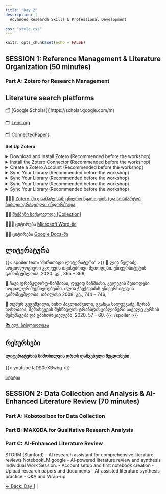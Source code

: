 ```yaml
---
title: "Day 2"
description: |
  Advanced Research Skills & Professional Development

css: "style.css"
---
```



```r
knitr::opts_chunk$set(echo = FALSE)
```


## SESSION 1: Reference Management & Literature Organization (50 minutes)


### Part A: Zotero for Research Management



## Literature search platforms

🗂️ [Google Scholar()]https://scholar.google.com/m)

🗂️ [Lens.org](https://www.lens.org/lens/search/scholar/structured)

🗂️ [ConnectedPapers](www.connectedpapers.com)


**Set Up Zotero**


<details class="collapsible">
<summary>Download and Install Zotero (Recommended before the workshop)</summary>

- Go to [Zotero.org/download](https://www.zotero.org/download/)
- Download Zotero Desktop (Windows, macOS, or Linux).
- Install the software on your computer [Video Instructions](https://www.youtube.com/watch?v=JG7Uq_JFDzE).

</details>


<details class="collapsible">
<summary>Install the Zotero Connector (Recommended before the workshop)</summary>


- [Download the Zotero Connector](https://chrome.google.com/webstore/detail/zotero-connector/ekhagklcjbdpajgpjgmbionohlpdbjgc) for your browser (Chrome, Firefox, Edge, or Safari).

*This lets you save references directly from websites, databases, and Google Scholar.*

</details>



<details class="collapsible">
<summary>Create a Zotero Account (Recommended before the workshop)</summary>


- Go to [Zotero.org](https://www.zotero.org/user/register/)
- Sign up for a free account (needed for syncing your library across devices).

</details>



<details class="collapsible">
<summary> Sync Your Library (Recommended before the workshop)</summary>

- Open the Zotero desktop app.
- Go to Edit → Preferences → Sync.
- Enter your Zotero account details and enable syncing.

</details>



<details class="collapsible">
<summary> Sync Your Library (Recommended before the workshop)</summary>

- Open the Zotero desktop app.
- Go to Edit → Preferences → Sync.
- Enter your Zotero account details and enable syncing.

</details>


<details class="collapsible">
<summary> Sync Your Library (Recommended before the workshop)</summary>

- Open the Zotero desktop app.
- Go to Edit → Preferences → Sync.
- Enter your Zotero account details and enable syncing.

</details>


<details class="collapsible">
<summary> Sync Your Library (Recommended before the workshop)</summary>

- Open the Zotero desktop app.
- Go to Edit → Preferences → Sync.
- Enter your Zotero account details and enable syncing.

</details>

👩🏻‍💻 [Zotero-ში დაამატე სამეცნიერო წყაროების (და არამარტო) ბიბლიოგრაფიული ინფორმაცია](https://www.youtube.com/watch?v=JG7Uq_JFDzE&t=168s) 

🧑‍💻 [შექმენი საქაღალდე [Collection]](https://www.youtube.com/watch?v=JG7Uq_JFDzE&t=168s)

👩🏻‍💻 ციტირება [Microsoft Word-ში](https://www.youtube.com/watch?v=JG7Uq_JFDzE&t=168s)

🧑‍💻 ციტირება [Google Docs-ში](https://www.youtube.com/watch?v=1R9vEvC7xXk)

## ლიტერატურა

{{< spoiler text="ძირითადი ლიტერატურა" >}}
📘 ლია წულაძე. სოციოლოგიური კვლევის თვისებრივი მეთოდები. უნივერსიტეტის გამომცემლობა. 2020. გვ., 365 – 369;

📘 ჩავა ფრანკფორტ-ნაჩმიასი, დევიდ ნაჩმიასი. კვლევის მეთოდები სოციალურ მეცნიერებებში. ილია ჭავჭავაძის უნივერსიტეტის გამომცემლობა. თბილისი 2008. გვ., 744 – 746;

📘	თემურ გუგუშვილი, ნინო პავლიაშვილი, გვანცა სალუქვაძე, მერაბ ხოხობაია, შემთხვევის შესწავლის ტრანსდისციპლინური საველე კურსის შემუშავება და განხორციელება, 2020. 57 – 60.
{{< /spoiler >}}

[📚 ელ. ბიბლიოთეკა](https://drive.google.com/drive/folders/14XCctw4mjJ4SWiFpQpUqQ6suK9XfqpS8?usp=sharing)

## რესურსები

#### ლიტერატურის მიმოხილვის დროს დაშვებული შეცდომები

{{< youtube IJDS0eXBwbg >}}

[სტატია](https://www.nature.com/articles/s41559-020-01295-x)


## SESSION 2: Data Collection and Analysis & AI-Enhanced Literature Review (70 minutes)

### Part A: Kobotoolbox for Data Collection


### Part B: MAXQDA for Qualitative Research Analysis


### Part C: AI-Enhanced Literature Review

STORM (Stanford) - AI research assistant for comprehensive
literature reviews
NotebookLM.google - AI-powered literature review and synthesis
Individual Work Session:
- Account setup and first notebook creation
- Upload research papers and documents
- AI-assisted literature synthesis practice
- Q&A and Wrap-up




[← Back: Day 1](https://jopscipworkshop.netlify.app/august25) | 
